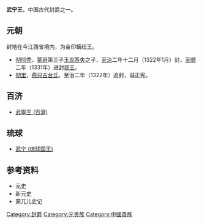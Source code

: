 '''武宁王'''，中国古代封爵之一。
==元朝==
封地在今江西省境内，为金印螭纽王。
*[[彻彻秃|彻彻秃]]，[[蒙哥|蒙哥]]第三子[[玉龙答失|玉龙答失]]之子，[[至治_(元朝)|至治]]二年十二月（1322年1月）封，[[至顺|至顺]]二年（1331年）进封[[郯王|郯王]]。
*[[彻里|彻里]]，[[燕只吉台氏|燕只吉台氏]]。至治二年（1322年）追封，谥正宪。
==百济==
*[[武寧王_(百濟)|武寧王 (百濟)]]

==琉球==
*[[武宁_(琉球国王)|武宁 (琉球国王)]]
==参考资料==
*元史
*新元史
*蒙兀儿史记
[[Category:封爵|Category:封爵]]
[[Category:元贵族|Category:元贵族]]
[[Category:中國貴族|Category:中國貴族]]
{{disambig|Cat=三字封號消歧義}}